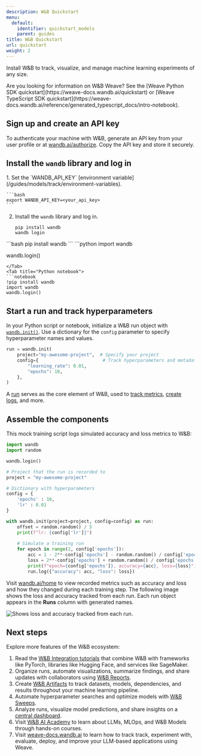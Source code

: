 ```yaml
---
description: W&B Quickstart
menu:
  default:
    identifier: quickstart_models
    parent: guides
title: W&B Quickstart
url: quickstart
weight: 2
---
```

Install W&B to track, visualize, and manage machine learning experiments of any size.

<Note>
Are you looking for information on W&B Weave? See the [Weave Python SDK quickstart](https://weave-docs.wandb.ai/quickstart) or [Weave TypeScript SDK quickstart](https://weave-docs.wandb.ai/reference/generated_typescript_docs/intro-notebook).
</Note>

## Sign up and create an API key

To authenticate your machine with W&B, generate an API key from your user profile or at [wandb.ai/authorize](https://wandb.ai/authorize). Copy the API key and store it securely.

## Install the `wandb` library and log in

<Tabs>
<Tab title="Command Line">
1. Set the `WANDB_API_KEY` [environment variable](/guides/models/track/environment-variables).

    ```bash
    export WANDB_API_KEY=<your_api_key>
    ```

2. Install the `wandb` library and log in.

    ```shell
    pip install wandb
    wandb login
    ```
</Tab>
<Tab title="Python">
```bash
pip install wandb
```
```python
import wandb

wandb.login()
```
</Tab>
<Tab title="Python notebook">
```notebook
!pip install wandb
import wandb
wandb.login()
```
</Tab>
</Tabs>

## Start a run and track hyperparameters

In your Python script or notebook, initialize a W&B run object with [`wandb.init()`](/ref/python/sdk/classes/run). Use a dictionary for the `config` parameter to specify hyperparameter names and values.

```python
run = wandb.init(
    project="my-awesome-project",  # Specify your project
    config={                        # Track hyperparameters and metadata
        "learning_rate": 0.01,
        "epochs": 10,
    },
)
```

A [run](/guides/models/track/runs/) serves as the core element of W&B, used to [track metrics](/guides/models/track/), [create logs](/guides/models/track/log/), and more.

## Assemble the components

This mock training script logs simulated accuracy and loss metrics to W&B:

```python
import wandb
import random

wandb.login()

# Project that the run is recorded to
project = "my-awesome-project"

# Dictionary with hyperparameters
config = {
    'epochs' : 10,
    'lr' : 0.01
}

with wandb.init(project=project, config=config) as run:
    offset = random.random() / 5
    print(f"lr: {config['lr']}")
    
    # Simulate a training run
    for epoch in range(2, config['epochs']):
        acc = 1 - 2**-config['epochs'] - random.random() / config['epochs'] - offset
        loss = 2**-config['epochs'] + random.random() / config['epochs'] + offset
        print(f"epoch={config['epochs']}, accuracy={acc}, loss={loss}")
        run.log({"accuracy": acc, "loss": loss})
```

Visit [wandb.ai/home](https://wandb.ai/home) to view recorded metrics such as accuracy and loss and how they changed during each training step. The following image shows the loss and accuracy tracked from each run. Each run object appears in the **Runs** column with generated names.

<Frame>
    <img src="/images/quickstart/quickstart_image.png" alt="Shows loss and accuracy tracked from each run."  />
</Frame>

## Next steps

Explore more features of the W&B ecosystem:

1. Read the [W&B Integration tutorials](guides/integrations/) that combine W&B with frameworks like PyTorch, libraries like Hugging Face, and services like SageMaker.
2. Organize runs, automate visualizations, summarize findings, and share updates with collaborators using [W&B Reports](/guides/core/reports/).
3. Create [W&B Artifacts](/guides/core/artifacts/) to track datasets, models, dependencies, and results throughout your machine learning pipeline.
4. Automate hyperparameter searches and optimize models with [W&B Sweeps](/guides/models/sweeps/).
5. Analyze runs, visualize model predictions, and share insights on a [central dashboard](/guides/models/tables/).
6. Visit [W&B AI Academy](https://wandb.ai/site/courses/) to learn about LLMs, MLOps, and W&B Models through hands-on courses.
7. Visit [weave-docs.wandb.ai](https://weave-docs.wandb.ai/) to learn how to track track, experiment with, evaluate, deploy, and improve your LLM-based applications using Weave. 
